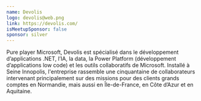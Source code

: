```yaml
---
name: Devolis
logo: devolis@web.png
link: https://devolis.com/
isMeetupSponsor: false
sponsor: silver
---
```


Pure player Microsoft, Devolis est spécialisé dans le développement d’applications .NET, l’IA, la data, la Power Platform (développement d’applications low code) et les outils collaboratifs de Microsoft. Installé à Seine Innopolis, l'entreprise rassemble une cinquantaine de collaborateurs intervenant principalement sur des missions pour des clients grands comptes en Normandie, mais aussi en Île-de-France, en Côte d’Azur et en Aquitaine.
